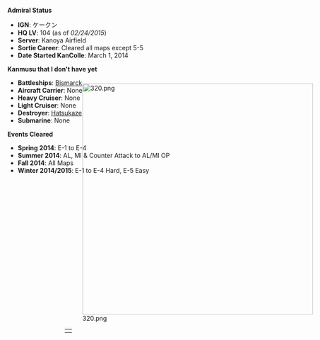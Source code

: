 '''Admiral Status'''
* '''IGN''': ケークン
* '''HQ LV''': 104 (as of ''02/24/2015'')
* '''Server''': Kanoya Airfield
* '''Sortie Career''': Cleared all maps except 5-5
* '''Date Started KanColle''': March 1, 2014
'''Kanmusu that I don't have yet'''
* '''Battleships''': [[Bismarck]]
* '''Aircraft Carrier''': None
* '''Heavy Cruiser''': None
* '''Light Cruiser''': None
* '''Destroyer''': [[Hatsukaze]]
* '''Submarine''': None

'''Events Cleared'''
* '''Spring 2014''': E-1 to E-4
* '''Summer 2014''': AL, MI & Counter Attack to AL/MI OP
* '''Fall 2014''': All Maps
* '''Winter 2014/2015''': E-1 to E-4 Hard, E-5 Easy
<div style="position:fixed; top:16em; right:0;z-index:999">
[[File:320.png|522px]]
{| class="collapsible"
|-
|
|}
</div>
<br clear="all" />